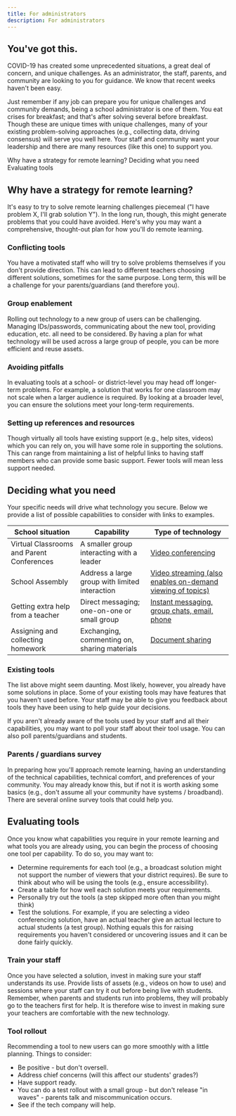 ```yaml
---
title: For administrators
description: For administrators
---
```


## You've got this.

<PageDescription>

COVID-19 has created some unprecedented situations, a great deal of concern, and unique challenges. As an administrator, the staff, parents, and community are looking to you for guidance. We know that recent weeks haven't been easy.

Just remember if any job can prepare you for unique challenges and community demands, being a school administrator is one of them. You eat crises for breakfast; and that's after solving several before breakfast. Though these are unique times with unique challenges, many of your existing problem-solving approaches (e.g., collecting data, driving consensus) will serve you well here. Your staff and community want your leadership and there are many resources (like this one) to support you.

</PageDescription>

<AnchorLinks>
  <AnchorLink>Why have a strategy for remote learning?</AnchorLink>
  <AnchorLink>Deciding what you need</AnchorLink>
  <AnchorLink>Evaluating tools</AnchorLink>
</AnchorLinks>

## Why have a strategy for remote learning?

It's easy to try to solve remote learning challenges piecemeal ("I have problem X, I'll grab solution Y"). In the long run, though, this might generate problems that you could have avoided. Here's why you may want a comprehensive, thought-out plan for how you'll do remote learning.

### Conflicting tools

You have a motivated staff who will try to solve problems themselves if you don't provide direction. This can lead to different teachers choosing different solutions, sometimes for the same purpose. Long term, this will be a challenge for your parents/guardians (and therefore you).

### Group enablement

Rolling out technology to a new group of users can be challenging. Managing IDs/passwords, communicating about the new tool, providing education, etc. all need to be considered. By having a plan for what technology will be used across a large group of people, you can be more efficient and reuse assets.

### Avoiding pitfalls

In evaluating tools at a school- or district-level you may head off longer-term problems. For example, a solution that works for one classroom may not scale when a larger audience is required. By looking at a broader level, you can ensure the solutions meet your long-term requirements.

### Setting up references and resources

Though virtually all tools have existing support (e.g., help sites, videos) which you can rely on, you will have some role in supporting the solutions. This can range from maintaining a list of helpful links to having staff members who can provide some basic support. Fewer tools will mean less support needed.

## Deciding what you need

Your specific needs will drive what technology you secure. Below we provide a list of possible capabilities to consider with links to examples.

| School situation | Capability | Type of technology |
| -- | -- | -- |
|Virtual Classrooms and Parent Conferences|A smaller group interacting with a leader|[Video conferencing]()|
|School Assembly|Address a large group with limited interaction|[Video streaming (also enables on-demand viewing of topics)]() |
|Getting extra help from a teacher|Direct messaging; one-on-one or small group|[Instant messaging, group chats, email, phone]() |
|Assigning and collecting homework|Exchanging, commenting on, sharing materials|[Document sharing]()|

### Existing tools

The list above might seem daunting. Most likely, however, you already have some solutions in place. Some of your existing tools may have features that you haven't used before. Your staff may be able to give you feedback about tools they have been using to help guide your decisions.

If you aren't already aware of the tools used by your staff and all their capabilities, you may want to poll your staff about their tool usage. You can also poll parents/guardians and students.

### Parents / guardians survey

In preparing how you'll approach remote learning, having an understanding of the technical capabilities, technical comfort, and preferences of your community. You may already know this, but if not it is worth asking some basics (e.g., don't assume all your community have systems / broadband). There are several online survey tools that could help you.

## Evaluating tools

Once you know what capabilities you require in your remote learning and what tools you are already using, you can begin the process of choosing one tool per capability. To do so, you may want to:

  - Determine requirements for each tool (e.g., a broadcast solution might not support the number of viewers that your district requires). Be sure to think about who will be using the tools (e.g., ensure accessibility).
  - Create a table for how well each solution meets your requirements.
  - Personally try out the tools (a step skipped more often than you might think)
  - Test the solutions. For example, if you are selecting a video conferencing solution, have an actual teacher give an actual lecture to actual students (a test group). Nothing equals this for raising requirements you haven't considered or uncovering issues and it can be done fairly quickly.

### Train your staff

Once you have selected a solution, invest in making sure your staff understands its use. Provide lists of assets (e.g., videos on how to use) and sessions where your staff can try it out before being live with students. Remember, when parents and students run into problems, they will probably go to the teachers first for help. It is therefore wise to invest in making sure your teachers are comfortable with the new technology.

### Tool rollout

Recommending a tool to new users can go more smoothly with a little planning. Things to consider:

  - Be positive - but don't oversell.
  - Address chief concerns (will this affect our students' grades?)
  - Have support ready.
  - You can do a test rollout with a small group - but don't release "in waves" - parents talk and miscommunication occurs.
  - See if the tech company will help.

